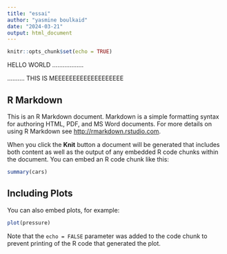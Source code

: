```yaml
---
title: "essai"
author: "yasmine boulkaid"
date: "2024-03-21"
output: html_document
---
```


```r
knitr::opts_chunk$set(echo = TRUE)
```

HELLO WORLD ..................

.......... THIS IS MEEEEEEEEEEEEEEEEEEE

## R Markdown

This is an R Markdown document. Markdown is a simple formatting syntax for authoring HTML, PDF, and MS Word documents. For more details on using R Markdown see <http://rmarkdown.rstudio.com>.

When you click the **Knit** button a document will be generated that includes both content as well as the output of any embedded R code chunks within the document. You can embed an R code chunk like this:

```r
summary(cars)
```

## Including Plots

You can also embed plots, for example:

```r
plot(pressure)
```

Note that the `echo = FALSE` parameter was added to the code chunk to prevent printing of the R code that generated the plot.

